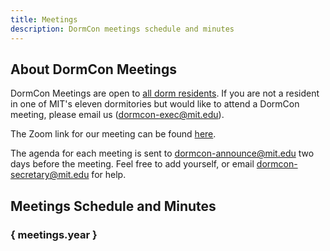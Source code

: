 ```yaml
---
title: Meetings
description: DormCon meetings schedule and minutes
---
```


## About DormCon Meetings

DormCon Meetings are open to [all dorm residents](/about/voting-members). If you are not a resident in one of MIT's eleven dormitories but would like to attend a DormCon meeting, please email us (dormcon-exec@mit.edu).

The Zoom link for our meeting can be found [here](https://mit.zoom.us/j/93298082254).

The agenda for each meeting is sent to dormcon-announce@mit.edu two days before the meeting. Feel free to add yourself, or email dormcon-secretary@mit.edu for help.

## Meetings Schedule and Minutes


<h3>{ meetings.year }</h3>

<MeetingsComponent meetings={meetings.list} />
